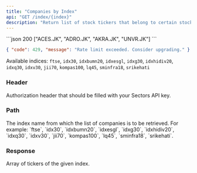 ```yaml
---
title: "Companies by Index"
api: "GET /index/{index}"
description: "Return list of stock tickers that belong to certain stock index"
---
```


<ResponseExample>
```json 200
["ACES.JK", "ADRO.JK", "AKRA.JK", "UNVR.JK"]
```

```json 429
{ "code": 429, "message": "Rate limit exceeded. Consider upgrading." }
```

</ResponseExample>

<Note>Available indices: `ftse`, `idx30`, `idxbumn20`, `idxesgl`, `idxg30`, `idxhidiv20`, `idxq30`, `idxv30`, `jii70`, `kompas100`, `lq45`, `sminfra18`, `srikehati`</Note>

### Header

<ParamField header="Authorization" type="string" required>
  Authorization header that should be filled with your Sectors API key.
</ParamField>

### Path

<ParamField path="index" type="string" required>
  The index name from which the list of companies is to be retrieved. For
  example: `ftse`, `idx30`, `idxbumn20`, `idxesgl`, `idxg30`, `idxhidiv20`, `idxq30`, `idxv30`, `jii70`, `kompas100`, `lq45`, `sminfra18`, `srikehati`.
</ParamField>

### Response

<ResponseField name="payload" type="string[]" required>
  Array of tickers of the given index.
</ResponseField>
